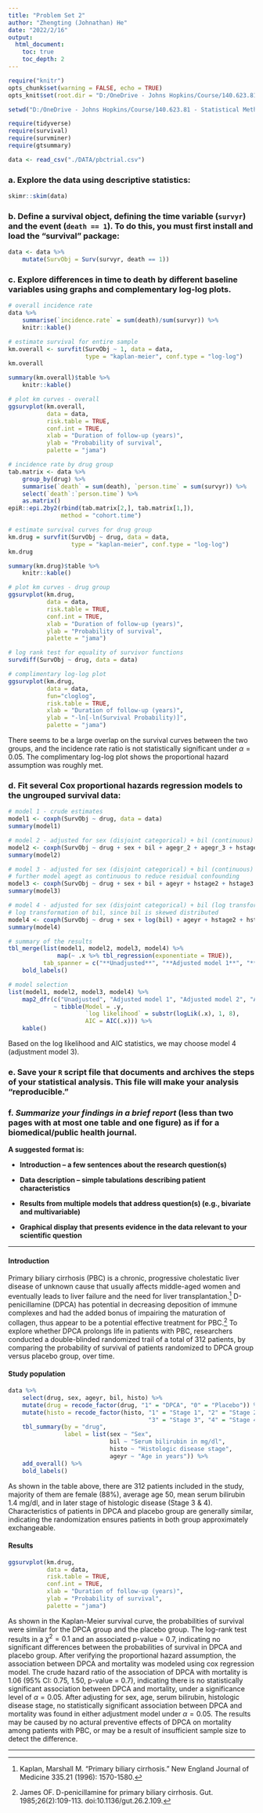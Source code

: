 ```yaml
---
title: "Problem Set 2"
author: "Zhengting (Johnathan) He"
date: "2022/2/16"
output:
  html_document:
    toc: true
    toc_depth: 2
---
```



```r
require("knitr")
opts_chunk$set(warning = FALSE, echo = TRUE)
opts_knit$set(root.dir = "D:/OneDrive - Johns Hopkins/Course/140.623.81 - Statistical Methods in Public Health III/Problem set/jhsphbiostat623-assignment/Problem Set 2")
```


```r
setwd("D:/OneDrive - Johns Hopkins/Course/140.623.81 - Statistical Methods in Public Health III/Problem set/jhsphbiostat623-assignment/Problem Set 2")

require(tidyverse)
require(survival)
require(survminer)
require(gtsummary)

data <- read_csv("./DATA/pbctrial.csv")
```


### **a. Explore the data using descriptive statistics:**


```r
skimr::skim(data)
```


### **b. Define a survival object, defining the time variable (`survyr`) and the event (`death == 1`). To do this, you must first install and load the “survival” package:**


```r
data <- data %>% 
    mutate(SurvObj = Surv(survyr, death == 1))
```


### **c. Explore differences in time to death by different baseline variables using graphs and complementary log-log plots.**


```r
# overall incidence rate
data %>% 
    summarise(`incidence.rate` = sum(death)/sum(survyr)) %>% 
    knitr::kable()
```


```r
# estimate survival for entire sample
km.overall <- survfit(SurvObj ~ 1, data = data,
                      type = "kaplan-meier", conf.type = "log-log")
km.overall
```


```r
summary(km.overall)$table %>% 
    knitr::kable()
```


```r
# plot km curves - overall
ggsurvplot(km.overall,
           data = data,
           risk.table = TRUE,
           conf.int = TRUE,
           xlab = "Duration of follow-up (years)",
           ylab = "Probability of survival",
           palette = "jama")
```


```r
# incidence rate by drug group
tab.matrix <- data %>% 
    group_by(drug) %>% 
    summarise(`death` = sum(death), `person.time` = sum(survyr)) %>% 
    select(`death`:`person.time`) %>% 
    as.matrix()
epiR::epi.2by2(rbind(tab.matrix[2,], tab.matrix[1,]),
               method = "cohort.time")
```


```r
# estimate survival curves for drug group
km.drug = survfit(SurvObj ~ drug, data = data,
                  type = "kaplan-meier", conf.type = "log-log")
km.drug
```


```r
summary(km.drug)$table %>% 
    knitr::kable()
```


```r
# plot km curves - drug group
ggsurvplot(km.drug,
           data = data,
           risk.table = TRUE,
           conf.int = TRUE,
           xlab = "Duration of follow-up (years)",
           ylab = "Probability of survival",
           palette = "jama")
```


```r
# log rank test for equality of survivor functions
survdiff(SurvObj ~ drug, data = data)
```


```r
# complimentary log-log plot
ggsurvplot(km.drug,
           data = data,
           fun="cloglog",
           risk.table = TRUE,
           xlab = "Duration of follow-up (years)",
           ylab = "-ln[-ln(Survival Probability)]",
           palette = "jama")
```


There seems to be a large overlap on the survival curves between the two groups, and the incidence rate ratio is not statistically significant under $\alpha = 0.05$. The complimentary log-log plot shows the proportional hazard assumption was roughly met.


### **d. Fit several Cox proportional hazards regression models to the ungrouped survival data:**


```r
# model 1 - crude estimates
model1 <- coxph(SurvObj ~ drug, data = data)
summary(model1)
```


```r
# model 2 - adjusted for sex (disjoint categorical) + bil (continuous) + agegt (disjoint categorical) + histo (disjoint categorical)
model2 <- coxph(SurvObj ~ drug + sex + bil + agegr_2 + agegr_3 + hstage2 + hstage3 + hstage4, data = data)
summary(model2)
```


```r
# model 3 - adjusted for sex (disjoint categorical) + bil (continuous) + agegt (continuous) + histo (disjoint categorical)
# further model agegt as continuous to reduce residual confounding
model3 <- coxph(SurvObj ~ drug + sex + bil + ageyr + hstage2 + hstage3 + hstage4, data = data)
summary(model3)
```


```r
# model 4 - adjusted for sex (disjoint categorical) + bil (log transformation) + agegt (continuous) + histo (disjoint categorical)
# log transformation of bil, since bil is skewed distributed
model4 <- coxph(SurvObj ~ drug + sex + log(bil) + ageyr + hstage2 + hstage3 + hstage4, data = data)
summary(model4)
```


```r
# summary of the results
tbl_merge(list(model1, model2, model3, model4) %>% 
              map(~ .x %>% tbl_regression(exponentiate = TRUE)),
          tab_spanner = c("**Unadjusted**", "**Adjusted model 1**", "**Adjusted model 2**", "**Adjusted model 3**")) %>% 
    bold_labels()
```


```r
# model selection
list(model1, model2, model3, model4) %>%
    map2_dfr(c("Unadjusted", "Adjusted model 1", "Adjusted model 2", "Adjusted model 3"),
             ~ tibble(Model = .y,
                      `log likelihood` = substr(logLik(.x), 1, 8),
                      AIC = AIC(.x))) %>% 
    kable()
```


Based on the log likelihood and AIC statistics, we may choose model 4 (adjustment model 3).


### **e. Save your `R` script file that documents and archives the steps of your statistical analysis. This file will make your analysis “reproducible.”**


### **f. *Summarize your findings in a brief report* (less than two pages with at most one table and one figure) as if for a biomedical/public health journal.**

**A suggested format is:**

+ **Introduction – a few sentences about the research question(s)**

+ **Data description – simple tabulations describing patient characteristics**

+ **Results from multiple models that address question(s) (e.g., bivariate and multivariable)**

+ **Graphical display that presents evidence in the data relevant to your scientific question**


---

#### **Introduction**

Primary biliary cirrhosis (PBC) is a chronic, progressive cholestatic liver disease of unknown cause that usually affects middle-aged women and eventually leads to liver failure and the need for liver transplantation.[^1] D-penicillamine (DPCA) has potential in decreasing deposition of immune complexes and had the added bonus of impairing the maturation of collagen, thus appear to be a potential effective treatment for PBC.[^2] To explore whether DPCA prolongs life in patients with PBC, researchers conducted a double-blinded randomized trail of a total of 312 patients, by comparing the probability of survival of patients randomized to DPCA group versus placebo group, over time.

[^1]: Kaplan, Marshall M. "Primary biliary cirrhosis." New England Journal of Medicine 335.21 (1996): 1570-1580.

[^2]: James OF. D-penicillamine for primary biliary cirrhosis. Gut. 1985;26(2):109-113. doi:10.1136/gut.26.2.109.

#### **Study population**

```r
data %>% 
    select(drug, sex, ageyr, bil, histo) %>% 
    mutate(drug = recode_factor(drug, "1" = "DPCA", "0" = "Placebo")) %>%
    mutate(histo = recode_factor(histo, "1" = "Stage 1", "2" = "Stage 2",
                                        "3" = "Stage 3", "4" = "Stage 4")) %>% 
    tbl_summary(by = "drug",
                label = list(sex ~ "Sex",
                             bil ~ "Serum bilirubin in mg/dl",
                             histo ~ "Histologic disease stage",
                             ageyr ~ "Age in years")) %>% 
    add_overall() %>% 
    bold_labels()
```

As shown in the table above, there are 312 patients included in the study, majority of them are female (88%), average age 50, mean serum bilirubin 1.4 mg/dl, and in later stage of histologic disease (Stage 3 & 4). Characteristics of patients in DPCA and placebo group are generally similar, indicating the randomization ensures patients in both group approximately exchangeable.

#### **Results**

```r
ggsurvplot(km.drug,
           data = data,
           risk.table = TRUE,
           conf.int = TRUE,
           xlab = "Duration of follow-up (years)",
           ylab = "Probability of survival",
           palette = "jama")
```

As shown in the Kaplan-Meier survival curve, the probabilities of survival were similar for the DPCA group and the placebo group. The log-rank test results in a $\chi^2 = 0.1$ and an associated p-value = 0.7, indicating no significant differences between the probabilities of survival in DPCA and placebo group. After verifying the proportional hazard assumption, the association between DPCA and mortality was modeled using cox regression model. The crude hazard ratio of the association of DPCA with mortality is 1.06 (95% CI: 0.75, 1.50, p-value = 0.7), indicating there is no statistically significant association between DPCA and mortality, under a significance level of $\alpha = 0.05$. After adjusting for sex, age, serum bilirubin, histologic disease stage, no statistically significant association between DPCA and mortality was found in either adjustment model under $\alpha = 0.05$. The results may be caused by no actural preventive effects of DPCA on mortality among patients with PBC, or may be a result of insufficient sample size to detect the difference.

---

